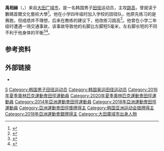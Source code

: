 {{NoteTA|G1=Sports}}
{{Infobox sportsperson
| name           = 禹相赫
| image          = WOO_SANGHYEOK_Of_Korea_Won_Gold.jpg
| caption        = 
| nationality    = {{KOR}}
| birth_date     = {{birth date and age|1996|4|23|df=yes}}
| birth_place    = {{KOR}}[[大田广域市|大田广域市]]
| height         = {{convert|1.88|m|ftin|abbr=on}}
| weight         = {{convert|76|kg|lb|abbr=on}}
| sport          = [[田徑|田徑]]
| event          = [[跳高|跳高]]
| education      = 數碼首爾文化藝術大學
| show-medals    = yes
| medaltemplates = 
{{MedalSport|男子[[田径|田径]]}}
{{MedalCountry|{{KOR}}}}
{{MedalCompetition|[[亚洲运动会|亚洲运动会]]}}
{{MedalSilver|[[2018年亚洲运动会|2018 雅加达]]|[[2018年亚洲运动会田径比赛|跳高]]}}
{{MedalCompetition|[[亚洲田径锦标赛|亚洲田径锦标赛]]}}
{{MedalGold|[[2017年亚洲田径锦标赛|2017 布巴内什瓦尔]]|跳高}}
{{MedalCompetition|[[世界青年田徑錦標賽|世界青年田徑錦標賽]]}}
{{MedalBronze|[[2014年世界青年田徑錦標賽|2014 尤金]]|跳高}}
{{MedalCompetition|[[世界青少年田徑錦標賽|世界青少年田徑錦標賽]]}}
{{MedalGold|[[2013年世界青少年田徑錦標賽|2013 顿内茨克]]|跳高}}
}}
'''禹相赫'''（{{kor|名=南|諺=우상혁|羅=Woo Sanghyeok}}，{{bd|1996年|4月23日||}}）来自[[大田广域市|大田广域市]]，是一名韩国男子[[田径|田径]]运动员，主攻[[跳高|跳高]]，曾就读于數碼首爾文化藝術大學<ref>{{cite web|url=https://ipsi.scau.ac.kr/Application/11_ConClass/CC_View.aspx?MRID=181&CRID=5|script-title=ko:사회체육학과|work={{lang|ko|디지털서울문화예술대학교}}|accessdate=2020-09-15|archiveurl=https://archive.is/VbVSx|archivedate=2020-09-15}}</ref>。他在小学四年级时加入学校的田径队，他原先练习的是赛跑，但成绩并不理想，后来在教练的建议下，他改练习跳高<ref>{{cite web|url=http://www.ggilbo.com/news/articleView.html?idxno=295448|script-title=ko:대전의 아들 우상혁, 리우를 향해 날다|publisher={{lang|ko|금강일보}}|date=2016-07-26|accessdate=2020-09-15|archiveurl=https://archive.is/nzzob|archivedate=2020-09-15}}</ref>。他曾在小学二年级时遭遇一场交通事故，该事故导致他的右脚比左脚短5毫米，左右脚长短的不同不利于他身体的平衡<ref>{{cite web|url=http://www.hani.co.kr/arti/sports/sports_general/753987.html|script-title=ko:난 짝발…그래서 날 넘고 싶다|publisher={{lang|ko|한겨레}}|date=2016-07-26|accessdate=2020-09-15|archiveurl=https://web.archive.org/web/20170914184307/http://www.hani.co.kr/arti/sports/sports_general/753987.html|archivedate=2017-09-14}}</ref><ref>{{cite web|url=https://www.yna.co.kr/view/AKR20160726111900007|script-title=ko:윤종형 육상 코치 "우상혁과 11년 인연…리우행 확정에 눈물"|publisher={{lang|ko|연합뉴스}}|date=2016-07-26|accessdate=2020-09-15|archiveurl=https://archive.is/lieCY|archivedate=2020-09-15}}</ref>。

==参考资料==
{{Reflist}}

==外部链接==
* {{iaaf name|274861}}

{{Authority control}}

{{DEFAULTSORT:Woo Sang-hyeok}}
[[Category:禹姓|S]]
[[Category:韩国男子田径运动员|Category:韩国男子田径运动员]]
[[Category:韩国奥运田径运动员|Category:韩国奥运田径运动员]]
[[Category:2016年夏季奧林匹克運動會田徑運動員|Category:2016年夏季奧林匹克運動會田徑運動員]]
[[Category:2020年夏季奧林匹克運動會田徑運動員|Category:2020年夏季奧林匹克運動會田徑運動員]]
[[Category:2014年亞洲運動會田徑運動員|Category:2014年亞洲運動會田徑運動員]]
[[Category:2018年亞洲運動會田徑運動員|Category:2018年亞洲運動會田徑運動員]]
[[Category:亞洲運動會田徑獎牌得主|Category:亞洲運動會田徑獎牌得主]]
[[Category:韩国亚洲运动会银牌得主|Category:韩国亚洲运动会银牌得主]]
[[Category:2018年亞洲運動會銀牌得主|Category:2018年亞洲運動會銀牌得主]]
[[Category:大田廣域市出身人物|Category:大田廣域市出身人物]]